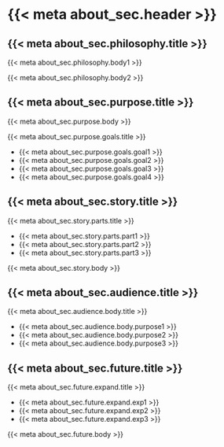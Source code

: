 # {{< meta about_sec.header >}}

## {{< meta about_sec.philosophy.title >}}

::: {.about}
::: {.about-text}
{{< meta about_sec.philosophy.body1 >}}

{{< meta about_sec.philosophy.body2 >}}
:::
:::

## {{< meta about_sec.purpose.title >}}

::: {.about}
::: {.about-text}
{{< meta about_sec.purpose.body >}}

{{< meta about_sec.purpose.goals.title >}}
:::
:::
::: {.hero-bullets}

- {{< meta about_sec.purpose.goals.goal1 >}}
- {{< meta about_sec.purpose.goals.goal2 >}}
- {{< meta about_sec.purpose.goals.goal3 >}}
- {{< meta about_sec.purpose.goals.goal4 >}}

:::

## {{< meta about_sec.story.title >}}

::: {.about}
::: {.about-text}
{{< meta about_sec.story.parts.title >}}
:::
:::
::: {.hero-bullets}

- {{< meta about_sec.story.parts.part1 >}}
- {{< meta about_sec.story.parts.part2 >}}
- {{< meta about_sec.story.parts.part3 >}}

:::

::: {.about}
::: {.about-text}
{{< meta about_sec.story.body >}}
:::
:::

## {{< meta about_sec.audience.title >}}

::: {.about}
::: {.about-text}
{{< meta about_sec.audience.body.title >}}
:::
:::
::: {.hero-bullets}

- {{< meta about_sec.audience.body.purpose1 >}}
- {{< meta about_sec.audience.body.purpose2 >}}
- {{< meta about_sec.audience.body.purpose3 >}}

:::

## {{< meta about_sec.future.title >}}

::: {.about}
::: {.about-text}
{{< meta about_sec.future.expand.title >}}
:::
:::
::: {.hero-bullets}

- {{< meta about_sec.future.expand.exp1 >}}
- {{< meta about_sec.future.expand.exp2 >}}
- {{< meta about_sec.future.expand.exp3 >}}

:::

::: {.about}
::: {.about-text}
{{< meta about_sec.future.body >}}
:::
:::
